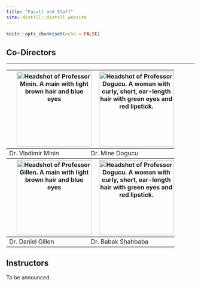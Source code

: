 ```yaml
---
title: "Facult and Staff"
site: distill::distill_website
---
```


```r
knitr::opts_chunk$set(echo = FALSE)

```


<div>
<h2 id="faculty">Co-Directors</h2>
<table>
<colgroup>
<col style="width: 48%" />
<col style="width: 51%" />
</colgroup>
<thead>
<tr class="header">

<th><img src="images/vladimir-minin.jpeg" class="rounded-circle center mx-auto d-block" alt="Headshot of Professor Minin. A main with light brown hair and blue eyes" style="width:200px; margin-right;40%; margin-left:10%; display:block;"></th>
<th><img src="images/mine-dogucu.jpeg" class="rounded-circle center mx-auto d-block" alt="Headshot of Professor Dogucu. A woman with curly, short, ear-length hair with green eyes and red lipstick." style="width:200px; margin-right;40%; margin-left:10%; display:block;"></th>

</tr>
</thead>
<tbody>
<tr class="odd">
<td>Dr. Vladimir Minin</td>
<td>Dr. Mine Dogucu</td>

</tr>

<hr>
<tr class="header">

<th><img src="images/dan-gillen.jpeg" class="rounded-circle center mx-auto d-block" alt="Headshot of Professor Gillen. A main with light brown hair and blue eyes" style="width:200px; margin-right;40%; margin-left:10%; display:block;"></th>
<th><img src="images/babak-shahbaba.jpeg" class="rounded-circle center mx-auto d-block" alt="Headshot of Professor Dogucu. A woman with curly, short, ear-length hair with green eyes and red lipstick." style="width:200px; margin-right;40%; margin-left:10%; display:block;"></th>

</tr>
</tbody>

<tr class="odd">
<td>Dr. Daniel Gillen</td>
<td>Dr. Babak Shahbaba</td>

</tr>
</table>
<h2 id="teaching-assistants-tas">Instructors</h2>
<table>

<tr class="header">
To be announced.

</tr>
</tbody>
</table>
<div class="sourceCode" id="cb1"><pre class="sourceCode r distill-force-highlighting-css"><code class="sourceCode r"></code></pre></div>
<!--radix_placeholder_article_footer-->
<!--/radix_placeholder_article_footer-->
</div>

<div class="d-appendix">
</div>

